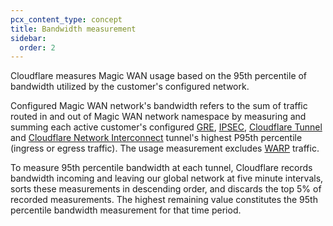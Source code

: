 ```yaml
---
pcx_content_type: concept
title: Bandwidth measurement
sidebar:
  order: 2
---
```


Cloudflare measures Magic WAN usage based on the 95th percentile of bandwidth utilized by the customer's configured network.

Configured Magic WAN network's bandwidth refers to the sum of traffic routed in and out of Magic WAN network namespace by measuring and summing each active customer's configured [GRE](https://www.cloudflare.com/learning/network-layer/what-is-gre-tunneling/), [IPSEC](https://www.cloudflare.com/learning/network-layer/what-is-ipsec/), [Cloudflare Tunnel](/magic-wan/zero-trust/cloudflare-tunnel/) and [Cloudflare Network Interconnect](/network-interconnect/) tunnel's highest P95th percentile (ingress or egress traffic). The usage measurement excludes [WARP](/network-interconnect/) traffic.

To measure 95th percentile bandwidth at each tunnel, Cloudflare records bandwidth incoming and leaving our global network at five minute intervals, sorts these measurements in descending order, and discards the top 5% of recorded measurements. The highest remaining value constitutes the 95th percentile bandwidth measurement for that time period.

